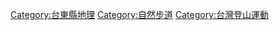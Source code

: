 [[Category:台東縣地理|Category:台東縣地理]]
[[Category:自然步道|Category:自然步道]]
[[Category:台灣登山運動|Category:台灣登山運動]]